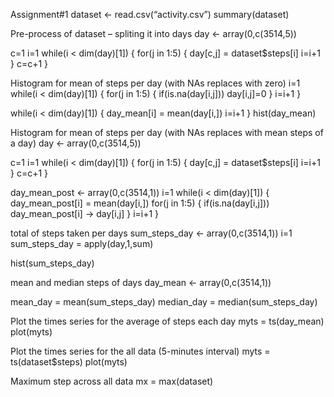 Assignment#1
dataset <- read.csv("activity.csv")
summary(dataset)

Pre-process of dataset -- spliting it into days
day <- array(0,c(3514,5))

c=1
i=1
while(i < dim(day)[1])
{
for(j in 1:5)
{
day[c,j] = dataset$steps[i]
i=i+1
}
c=c+1
}

Histogram for mean of steps per day (with NAs replaces with zero)
i=1
while(i < dim(day)[1])
{
for(j in 1:5)
{
if(is.na(day[i,j]))
day[i,j]=0
}
i=i+1
}

while(i < dim(day)[1])
{
day_mean[i] = mean(day[i,])
i=i+1
}
hist(day_mean)

Histogram for mean of steps per day (with NAs replaces with mean steps of a day)
day <- array(0,c(3514,5))

c=1
i=1
while(i < dim(day)[1])
{
for(j in 1:5)
{
day[c,j] = dataset$steps[i]
i=i+1
}
c=c+1
}

day_mean_post <- array(0,c(3514,1))
i=1
while(i < dim(day)[1])
{
day_mean_post[i] = mean(day[i,])
for(j in 1:5)
{
if(is.na(day[i,j]))
day_mean_post[i] -> day[i,j]
}
i=i+1
}

total of steps taken per days
sum_steps_day <- array(0,c(3514,1))
i=1
sum_steps_day = apply(day,1,sum)

hist(sum_steps_day)

mean and median steps of days
day_mean <- array(0,c(3514,1))

mean_day = mean(sum_steps_day)
median_day = median(sum_steps_day)

Plot the times series for the average of steps each day
myts = ts(day_mean)
plot(myts)

Plot the times series for the all data (5-minutes interval)
myts = ts(dataset$steps)
plot(myts)

Maximum step across all data
mx = max(dataset)
